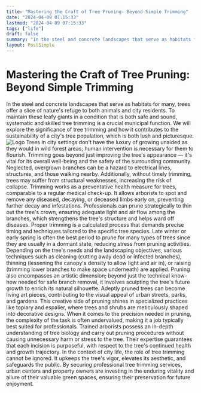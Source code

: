 ```yaml
---
title: "Mastering the Craft of Tree Pruning: Beyond Simple Trimming"
date: "2024-04-09 07:15:33"
lastmod: "2024-04-09 07:15:33"
tags: ["life"]
draft: false
summary: "In the steel and concrete landscapes that serve as habitats for many, trees offer a slice of nature's refuge to both animals and city residents. To maintain these leafy giants in a condition that is both safe and sound, systematic and skilled tree trimming is a crucial municipal function. We will explore the significance of tree trimming and how it contributes to the sustainability of a city's tree population, which is both lush and picturesque."
layout: PostSimple
---
```

# Mastering the Craft of Tree Pruning: Beyond Simple Trimming
In the steel and concrete landscapes that serve as habitats for many, trees offer a slice of nature's refuge to both animals and city residents. To maintain these leafy giants in a condition that is both safe and sound, systematic and skilled tree trimming is a crucial municipal function. We will explore the significance of tree trimming and how it contributes to the sustainability of a city's tree population, which is both lush and picturesque.
<img alt="Logo" src="https://cdn.seniorsselection.com/src_image/3f481a6eccd4d7f485d9321b1ba327a9.webp"/>
Trees in city settings don't have the luxury of growing unaided as they would in wild forest areas; human intervention is necessary for them to flourish. Trimming goes beyond just improving the tree's appearance — it's vital for its overall well-being and the safety of the surrounding community. Neglected, overgrown branches can be a hazard to electrical lines, structures, and those walking nearby. Additionally, without timely trimming, trees may suffer from structural weaknesses, increasing the risk of collapse.
Trimming works as a preventative health measure for trees, comparable to a regular medical check-up. It allows arborists to spot and remove any diseased, decaying, or deceased limbs early on, preventing further decay and infestations. Professionals can prune strategically to thin out the tree's crown, ensuring adequate light and air flow among the branches, which strengthens the tree's structure and helps ward off diseases.
Proper trimming is a calculated process that demands precise timing and techniques tailored to the specific tree species. Late winter or early spring is often the best period to prune for many types of trees since they are usually in a dormant state, reducing stress from pruning activities. Depending on the tree's needs and the landscaping objectives, various techniques such as cleaning (cutting away dead or infected branches), thinning (lessening the canopy's density to allow light and air in), or raising (trimming lower branches to make space underneath) are applied.
Pruning also encompasses an artistic dimension; beyond just the technical know-how needed for safe branch removal, it involves sculpting the tree's future growth to enrich its natural silhouette. Adeptly pruned trees can become living art pieces, contributing to the visual appeal of urban streets, parks, and gardens. This creative side of pruning shines in specialized practices like topiary and espalier, where trees and shrubs are meticulously shaped into decorative designs.
When it comes to the precision needed in pruning, the complexity of the task is often undervalued, making it a job typically best suited for professionals. Trained arborists possess an in-depth understanding of tree biology and carry out pruning procedures without causing unnecessary harm or stress to the tree. Their expertise guarantees that each incision is purposeful, with respect to the tree's continued health and growth trajectory.
In the context of city life, the role of tree trimming cannot be ignored. It upkeeps the tree's vigor, elevates its aesthetic, and safeguards the public. By securing professional tree trimming services, urban centers and property owners are investing in the enduring vitality and allure of their valuable green spaces, ensuring their preservation for future enjoyment.
        